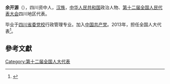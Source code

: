 '''余开源'''（{{bd|1948年||}}），四川资中人，[[汉族|汉族]]，[[中华人民共和国|中华人民共和国]]政治人物、[[第十二届全国人民代表大会|第十二届全国人民代表大会]]四川地区代表。

毕业于[[四川省委党校|四川省委党校]]行政管理专业。加入[[中国共产党|中国共产党]]。2013年，担任全国人大代表<ref>{{cite news|title=全国人大代表信息-余开源|url=http://210.82.31.1:8084/delegate/viewDelegate.action?dbid=122160|accessdate=2013-04-05|newspaper=全国人大网|archive-url=https://web.archive.org/web/20180929070709/http://www.npc.gov.cn/delegate/viewDelegate.action?dbid=122160|archive-date=2018-09-29|dead-url=yes}}</ref>。

==參考文獻==
{{reflist}}
{{中国政治人物小作品}}

[[Category:第十二届全国人大代表|Category:第十二届全国人大代表]]